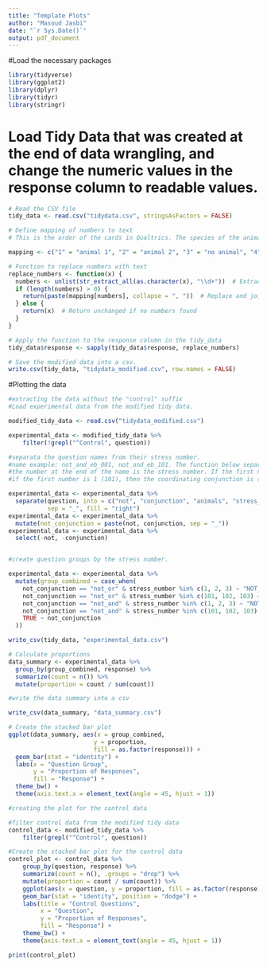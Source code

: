 ```yaml
---
title: "Template Plots"
author: "Masoud Jasbi"
date: "`r Sys.Date()`"
output: pdf_document
---
```

#Load the necessary packages

```r
library(tidyverse)
library(ggplot2)
library(dplyr)
library(tidyr)
library(stringr)

```

# Load Tidy Data that was created at the end of data wrangling, and change the numeric values in the response column to readable values. 

``` r


# Read the CSV file
tidy_data <- read.csv("tidydata.csv", stringsAsFactors = FALSE)

# Define mapping of numbers to text
# This is the order of the cards in Qualtrics. The species of the animals varies (cat, dog, bird, elephant), but the order of the card is always the same: the first card has the first animal, the second card has the second animal, the third card has no animals, and the fourth card has both animals from the first and second cards. 

mapping <- c("1" = "animal 1", "2" = "animal 2", "3" = "no animal", "4" = "both animals")

# Function to replace numbers with text
replace_numbers <- function(x) {
  numbers <- unlist(str_extract_all(as.character(x), "\\d+"))  # Extract all numbers
  if (length(numbers) > 0) {
    return(paste(mapping[numbers], collapse = ", "))  # Replace and join with ", "
  } else {
    return(x)  # Return unchanged if no numbers found
  }
}

# Apply the function to the response column in the tidy_data
tidy_data$response <- sapply(tidy_data$response, replace_numbers)

# Save the modified data into a csv. 
write.csv(tidy_data, "tidydata_modified.csv", row.names = FALSE)

```

#Plotting the data

```r
#extracting the data without the "control" suffix
#Load experimental data from the modified tidy data. 

modified_tidy_data <- read.csv("tidydata_modified.csv")

experimental_data <- modified_tidy_data %>%
    filter(!grepl("^Control", question))

#separata the question names from their stress number. 
#name example: not_and_eb_001, not_and_eb_101. The function below separates the name not_and_eb from the number. 
#the number at the end of the name is the stress number. If the first number is zero (001), then "not"is stressed. 
#if the first number is 1 (101), then the coordinating conjunction is stressed. 

experimental_data <- experimental_data %>%
  separate(question, into = c("not", "conjunction", "animals", "stress_number"), 
           sep = "_", fill = "right")
experimental_data <- experimental_data %>%
  mutate(not_conjunction = paste(not, conjunction, sep = "_"))
experimental_data <- experimental_data %>%
  select(-not, -conjunction)


#create question groups by the stress number. 

experimental_data <- experimental_data %>%
  mutate(group_combined = case_when(
    not_conjunction == "not_or" & stress_number %in% c(1, 2, 3) ~ "NOT_or",
    not_conjunction == "not_or" & stress_number %in% c(101, 102, 103) ~ "not_OR",
    not_conjunction == "not_and" & stress_number %in% c(1, 2, 3) ~ "NOT_and",
    not_conjunction == "not_and" & stress_number %in% c(101, 102, 103) ~ "not_AND",
    TRUE ~ not_conjunction 
  ))

write_csv(tidy_data, "experimental_data.csv")

# Calculate proportions
data_summary <- experimental_data %>%
  group_by(group_combined, response) %>%
  summarize(count = n()) %>%
  mutate(proportion = count / sum(count))

#write the data summary into a csv

write_csv(data_summary, "data_summary.csv")

# Create the stacked bar plot
ggplot(data_summary, aes(x = group_combined, 
                        y = proportion, 
                        fill = as.factor(response))) + 
  geom_bar(stat = "identity") +
  labs(x = "Question Group", 
       y = "Proportion of Responses", 
       fill = "Response") +
  theme_bw() +
  theme(axis.text.x = element_text(angle = 45, hjust = 1))


```
```r
#creating the plot for the control data

#filter control data from the modified tidy data
control_data <- modified_tidy_data %>%
    filter(grepl("^Control", question))

#Create the stacked bar plot for the control data
control_plot <- control_data %>%
    group_by(question, response) %>%
    summarize(count = n(), .groups = "drop") %>%
    mutate(proportion = count / sum(count)) %>%
    ggplot(aes(x = question, y = proportion, fill = as.factor(response))) +
    geom_bar(stat = "identity", position = "dodge") +
    labs(title = "Control Questions",
         x = "Question",
         y = "Proportion of Responses",
         fill = "Response") +
    theme_bw() +
    theme(axis.text.x = element_text(angle = 45, hjust = 1))

print(control_plot)
```

